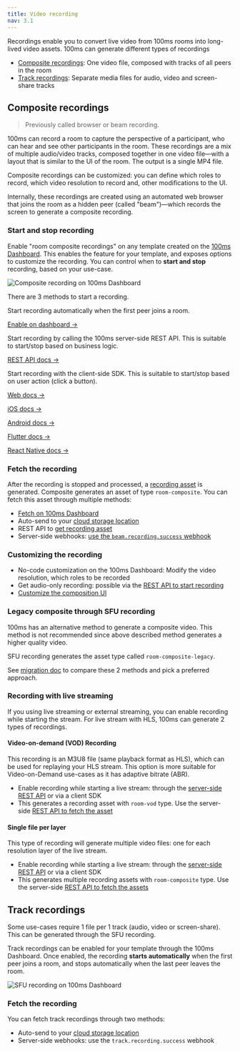 ```yaml
---
title: Video recording
nav: 3.1
---
```


Recordings enable you to convert live video from 100ms rooms into long-lived video assets. 100ms can generate different types of recordings

- [Composite recordings](#composite-recordings): One video file, composed with tracks of all peers in the room
- [Track recordings](#track-recordings): Separate media files for audio, video and screen-share tracks

## Composite recordings

> Previously called browser or beam recording.

100ms can record a room to capture the perspective of a participant, who can hear and see other participants in the room. These recordings are a mix of multiple audio/video tracks, composed together in one video file—with a layout that is similar to the UI of the room. The output is a single MP4 file.

Composite recordings can be customized: you can define which roles to record, which video resolution to record and, other modifications to the UI.

Internally, these recordings are created using an automated web browser that joins the room as a hidden peer (called "beam")—which records the screen to generate a composite recording.

### Start and stop recording

Enable "room composite recordings" on any template created on the [100ms Dashboard](https://dashboard.100ms.live). This enables the feature for your template, and exposes options to customize the recording. You can control when to **start and stop** recording, based on your use-case.

![Composite recording on 100ms Dashboard](/docs/v2/composite-recording-dashboard.png)

There are 3 methods to start a recording.

<FlexContainer>

<Callout icon="link" title="Auto-start">
Start recording automatically when the first peer joins a room.
<br/>

[Enable on dashboard →](/docs/v2/auto-start-dashboard.png)

</Callout>

<Callout icon="link" title="Start with API">
Start recording by calling the 100ms server-side REST API. This is suitable to start/stop based on business logic.
<br/>

[REST API docs →](/server-side/v2/how-to-guides/recordings/overview)

</Callout>

<Callout icon="shield" title="Start from SDK">
Start recording with the client-side SDK. This is suitable to start/stop based on user action (click a button).
<br/>

[Web docs →](/javascript/v2/how-to-guides/record-and-live-stream/rtmp-recording)

[iOS docs →](/ios/v2/how-to-guides/record-and-live-stream/rtmp-recording)

[Android docs →](/android/v2/how-to-guides/record-and-live-stream/rtmp-recording)

[Flutter docs →](/flutter/v2/how-to-guides/record-and-live-stream/recording)

[React Native docs →](/react-native/v2/how-to-guides/record-and-live-stream/recording)

</Callout>

</FlexContainer>

### Fetch the recording

After the recording is stopped and processed, a [recording asset](/server-side/v2/api-reference/recording-assets/overview) is generated. Composite generates an asset of type `room-composite`. You can fetch this asset through multiple methods:

* [Fetch on 100ms Dashboard](./storage#using-the-100ms-dashboard)
* Auto-send to your [cloud storage location](./storage)
* REST API to [get recording asset](/server-side/v2/api-reference/recording-assets/get-asset)
* Server-side webhooks: [use the `beam.recording.success` webhook](/server-side/v2/how-to-guides/configure-webhooks/webhook#beamrecordingsuccess)

### Customizing the recording

- No-code customization on the 100ms Dashboard: Modify the video resolution, which roles to be recorded
- Get audio-only recording: possible via the [REST API to start recording](/server-side/v2/how-to-guides/recordings/customize)
- [Customize the composition UI](/get-started/v2/get-started/features/ui-composition)

### Legacy composite through SFU recording

100ms has an alternative method to generate a composite video. This method is not recommended since above described method generates a higher quality video.

SFU recording generates the asset type called `room-composite-legacy`.

See [migration doc](./migrating) to compare these 2 methods and pick a preferred approach.

### Recording with live streaming

If you using live streaming or external streaming, you can enable recording while starting the stream. For live stream with HLS, 100ms can generate 2 types of recordings.

#### Video-on-demand (VOD) Recording

This recording is an M3U8 file (same playback format as HLS), which can be used for replaying your HLS stream. This option is more suitable for Video-on-Demand use-cases as it has adaptive bitrate (ABR).

- Enable recording while starting a live stream: through the [server-side REST API](/server-side/v2/api-reference/live-streams/start-live-stream-for-room) or via a client SDK
- This generates a recording asset with `room-vod` type. Use the server-side [REST API to fetch the asset](/server-side/v2/api-reference/recording-assets/get-asset)

#### Single file per layer

This type of recording will generate multiple video files: one for each resolution layer of the live stream.

- Enable recording while starting a live stream: through the [server-side REST API](/server-side/v2/api-reference/live-streams/start-live-stream-for-room) or via a client SDK
- This generates multiple recording assets with `room-composite` type. Use the server-side [REST API to fetch the assets](/server-side/v2/api-reference/recording-assets/get-asset)

## Track recordings

Some use-cases require 1 file per 1 track (audio, video or screen-share). This can be generated through the SFU recording.

Track recordings can be enabled for your template through the 100ms Dashboard. Once enabled, the recording **starts automatically** when the first peer joins a room, and stops automatically when the last peer leaves the room.

![SFU recording on 100ms Dashboard](/docs/v2/sfu-recording-dashboard.png)

### Fetch the recording

You can fetch track recordings through two methods:

* Auto-send to your [cloud storage location](./storage)
* Server-side webhooks: use the `track.recording.success` webhook
